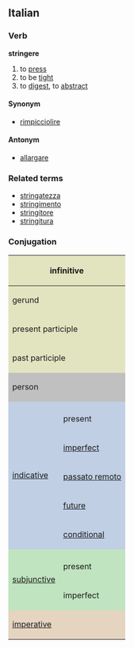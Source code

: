 ==Italian==
===Verb===
'''stringere'''

# to [[press]]
# to be [[tight]]
# to [[digest]], to [[abstract]]

====Synonym====
*[[rimpicciolire]]

====Antonym====
*[[allargare]]

===Related terms===
*[[stringatezza]]
*[[stringimento]]
*[[stringitore]]
*[[stringitura]]

===Conjugation===

<center>
{| style="background:#F0F0F0"

|-
! colspan="3" style="background:#e2e4c0" | infinitive
| colspan="5" | stringere

|-
! colspan="3" style="background:#e2e4c0" | gerund
| colspan="5" | stringendo

|-
! colspan="3" style="background:#e2e4c0" | present participle
| colspan="5" | [[stringente]]

|-
! colspan="3" style="background:#e2e4c0" | past participle
| colspan="5" | [[stretto]]

|-
! colspan="2" rowspan="2" style="background:#C0C0C0" | person
! colspan="3" style="background:#C0C0C0" | singular
! colspan="3" style="background:#C0C0C0" | plural

|-
! style="background:#C0C0C0;width:12.5%" | first
! style="background:#C0C0C0;width:12.5%" | second
! style="background:#C0C0C0;width:12.5%" | third
! style="background:#C0C0C0;width:12.5%" | first
! style="background:#C0C0C0;width:12.5%" | second
! style="background:#C0C0C0;width:12.5%" | third

|-
! rowspan="6" style="background:#c0cfe4" | [[indicative]]

! style="background:#c0cfe4" colspan="1" | 
! style="background:#c0cfe4" | io
! style="background:#c0cfe4" | tu
! style="background:#c0cfe4" | lui/lei
! style="background:#c0cfe4" | noi
! style="background:#c0cfe4" | voi
! style="background:#c0cfe4" | loro

|-
! style="height:3em;background:#c0cfe4" | present
| stringo
| stringi
| stringe
| stringiamo
| stringete
| stringono

|-
! style="height:3em;background:#c0cfe4" | [[imperfect]]
| stringevo
| stringevi
| stringeva
| stringevamo
| stringevate
| stringevano

|-
! style="height:3em;background:#c0cfe4" | [[passato remoto]]
| strinsi
| stringesti
| strinse
| stringemmo
| stringeste
| strinsero

|-
! style="height:3em;background:#c0cfe4" | [[future]]
| stringerò
| stringerai
| stringerà
| stringeremo
| stringerete
| stringeranno

|-
! style="height:3em;background:#c0cfe4" | [[conditional]]
| stringerei
| stringeresti
| stringerebbe
| stringeremmo
| stringereste
| stringerebbero

|-
! rowspan="3" style="background:#c0e4c0" |[[subjunctive]]
! style="background:#c0e4c0" | 
! style="background:#c0e4c0" | che io
! style="background:#c0e4c0" | che tu
! style="background:#c0e4c0" | che lui/che lei
! style="background:#c0e4c0" | che noi
! style="background:#c0e4c0" | che voi
! style="background:#c0e4c0" | che loro

|-
! style="height:3em;background:#c0e4c0" | present
| stringa
| stringa
| stringa
| stringiamo
| stringiate
| stringano

|-
! style="height:3em;background:#c0e4c0" rowspan="1" | imperfect
| stringessi
| stringessi
| stringesse
| stringessimo
| stringeste
| stringessero

|-
! colspan="2" rowspan="2" style="height:3em;background:#e4d4c0" | [[imperative]]
! style="background:#e4d4c0" | -
! style="background:#e4d4c0" | tu
! style="background:#e4d4c0" | lui/lei
! style="background:#e4d4c0" | noi
! style="background:#e4d4c0" | voi
! style="background:#e4d4c0" | loro

|-
|
| stringi
| stringa
| stringiamo
| stringete
| stringano

|}
</center>